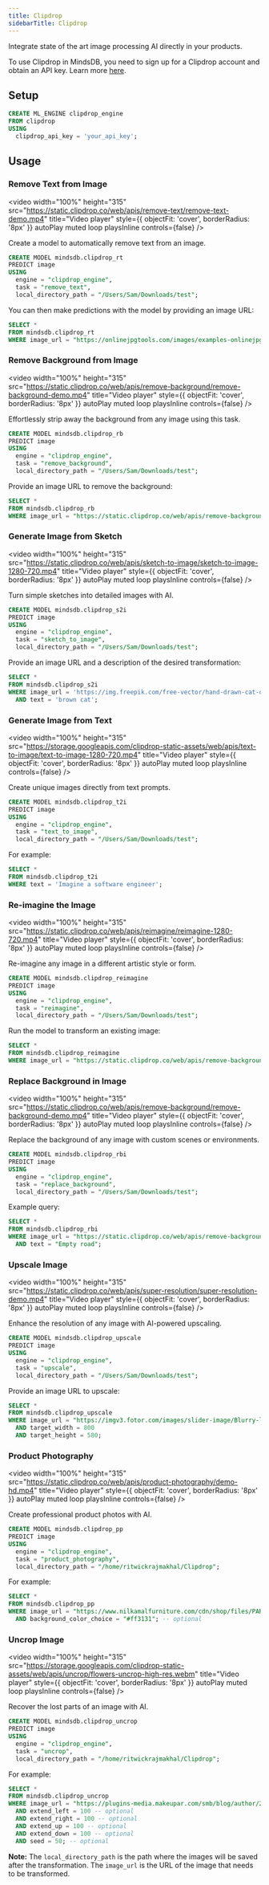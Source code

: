 ```yaml
---
title: Clipdrop
sidebarTitle: Clipdrop
---
```


Integrate state of the art image processing AI directly in your products.

<Info>

To use Clipdrop in MindsDB, you need to sign up for a Clipdrop account and obtain an API key. Learn more [here](https://clipdrop.co/apis).

</Info>

## Setup

```sql
CREATE ML_ENGINE clipdrop_engine
FROM clipdrop
USING
  clipdrop_api_key = 'your_api_key';
```

## Usage

### Remove Text from Image

<video
  width="100%" 
  height="315"
  src="https://static.clipdrop.co/web/apis/remove-text/remove-text-demo.mp4"
  title="Video player"
  style={{ objectFit: 'cover', borderRadius: '8px' }}
  autoPlay
  muted
  loop
  playsInline
  controls={false}
/>

Create a model to automatically remove text from an image.

```sql
CREATE MODEL mindsdb.clipdrop_rt
PREDICT image
USING
  engine = "clipdrop_engine",
  task = "remove_text",
  local_directory_path = "/Users/Sam/Downloads/test";
```

You can then make predictions with the model by providing an image URL:

```sql
SELECT *
FROM mindsdb.clipdrop_rt
WHERE image_url = "https://onlinejpgtools.com/images/examples-onlinejpgtools/calm-body-of-water-with-quote.jpg";
```

### Remove Background from Image

<video
  width="100%" 
  height="315"
  src="https://static.clipdrop.co/web/apis/remove-background/remove-background-demo.mp4"
  title="Video player"
  style={{ objectFit: 'cover', borderRadius: '8px' }}
  autoPlay
  muted
  loop
  playsInline
  controls={false}
/>

Effortlessly strip away the background from any image using this task.

```sql
CREATE MODEL mindsdb.clipdrop_rb
PREDICT image
USING
  engine = "clipdrop_engine",
  task = "remove_background",
  local_directory_path = "/Users/Sam/Downloads/test";
```

Provide an image URL to remove the background:

```sql
SELECT *
FROM mindsdb.clipdrop_rb
WHERE image_url = "https://static.clipdrop.co/web/apis/remove-background/input.jpg";
```

### Generate Image from Sketch

<video
  width="100%" 
  height="315"
  src="https://static.clipdrop.co/web/apis/sketch-to-image/sketch-to-image-1280-720.mp4"
  title="Video player"
  style={{ objectFit: 'cover', borderRadius: '8px' }}
  autoPlay
  muted
  loop
  playsInline
  controls={false}
/>

Turn simple sketches into detailed images with AI.

```sql
CREATE MODEL mindsdb.clipdrop_s2i
PREDICT image
USING
  engine = "clipdrop_engine",
  task = "sketch_to_image",
  local_directory_path = "/Users/Sam/Downloads/test";
```

Provide an image URL and a description of the desired transformation:

```sql
SELECT *
FROM mindsdb.clipdrop_s2i
WHERE image_url = 'https://img.freepik.com/free-vector/hand-drawn-cat-outline-illustration_23-2149266368.jpg'
  AND text = 'brown cat';
```

### Generate Image from Text

<video
  width="100%" 
  height="315"
  src="https://storage.googleapis.com/clipdrop-static-assets/web/apis/text-to-image/text-to-image-1280-720.mp4"
  title="Video player"
  style={{ objectFit: 'cover', borderRadius: '8px' }}
  autoPlay
  muted
  loop
  playsInline
  controls={false}
/>

Create unique images directly from text prompts.

```sql
CREATE MODEL mindsdb.clipdrop_t2i
PREDICT image
USING
  engine = "clipdrop_engine",
  task = "text_to_image",
  local_directory_path = "/Users/Sam/Downloads/test";
```

For example:

```sql
SELECT *
FROM mindsdb.clipdrop_t2i
WHERE text = 'Imagine a software engineer';
```

### Re-imagine the Image

<video
  width="100%" 
  height="315"
  src="https://static.clipdrop.co/web/apis/reimagine/reimagine-1280-720.mp4"
  title="Video player"
  style={{ objectFit: 'cover', borderRadius: '8px' }}
  autoPlay
  muted
  loop
  playsInline
  controls={false}
/>

Re-imagine any image in a different artistic style or form.

```sql
CREATE MODEL mindsdb.clipdrop_reimagine
PREDICT image
USING
  engine = "clipdrop_engine",
  task = "reimagine",
  local_directory_path = "/Users/Sam/Downloads/test";
```

Run the model to transform an existing image:

```sql
SELECT *
FROM mindsdb.clipdrop_reimagine
WHERE image_url = "https://static.clipdrop.co/web/apis/remove-background/input.jpg";
```

### Replace Background in Image

<video
  width="100%" 
  height="315"
  src="https://static.clipdrop.co/web/apis/remove-background/remove-background-demo.mp4"
  title="Video player"
  style={{ objectFit: 'cover', borderRadius: '8px' }}
  autoPlay
  muted
  loop
  playsInline
  controls={false}
/>

Replace the background of any image with custom scenes or environments.

```sql
CREATE MODEL mindsdb.clipdrop_rbi
PREDICT image
USING
  engine = "clipdrop_engine",
  task = "replace_background",
  local_directory_path = "/Users/Sam/Downloads/test";
```

Example query:

```sql
SELECT *
FROM mindsdb.clipdrop_rbi
WHERE image_url = "https://static.clipdrop.co/web/apis/remove-background/input.jpg"
  AND text = "Empty road";
```

### Upscale Image

<video
  width="100%" 
  height="315"
  src="https://static.clipdrop.co/web/apis/super-resolution/super-resolution-demo.mp4"
  title="Video player"
  style={{ objectFit: 'cover', borderRadius: '8px' }}
  autoPlay
  muted
  loop
  playsInline
  controls={false}
/>

Enhance the resolution of any image with AI-powered upscaling.

```sql
CREATE MODEL mindsdb.clipdrop_upscale
PREDICT image
USING
  engine = "clipdrop_engine",
  task = "upscale",
  local_directory_path = "/Users/Sam/Downloads/test";
```

Provide an image URL to upscale:

```sql
SELECT *
FROM mindsdb.clipdrop_upscale
WHERE image_url = "https://imgv3.fotor.com/images/slider-image/Blurry-low-quality-female-portrait-picture.jpg"
  AND target_width = 800
  AND target_height = 580;
```

### Product Photography

<video
  width="100%" 
  height="315"
  src="https://static.clipdrop.co/web/apis/product-photography/demo-hd.mp4"
  title="Video player"
  style={{ objectFit: 'cover', borderRadius: '8px' }}
  autoPlay
  muted
  loop
  playsInline
  controls={false}
/>

Create professional product photos with AI.

```sql
CREATE MODEL mindsdb.clipdrop_pp
PREDICT image
USING
  engine = "clipdrop_engine",
  task = "product_photography",
  local_directory_path = "/home/ritwickrajmakhal/Clipdrop";
```

For example:

```sql
SELECT *
FROM mindsdb.clipdrop_pp
WHERE image_url = "https://www.nilkamalfurniture.com/cdn/shop/files/PARDSRDB_SRB_IVR_600x.jpg"
  AND background_color_choice = "#ff3131"; -- optional
```

### Uncrop Image

<video
  width="100%" 
  height="315"
  src="https://storage.googleapis.com/clipdrop-static-assets/web/apis/uncrop/flowers-uncrop-high-res.webm"
  title="Video player"
  style={{ objectFit: 'cover', borderRadius: '8px' }}
  autoPlay
  muted
  loop
  playsInline
  controls={false}
/>

Recover the lost parts of an image with AI.

```sql
CREATE MODEL mindsdb.clipdrop_uncrop
PREDICT image
USING
  engine = "clipdrop_engine",
  task = "uncrop",
  local_directory_path = "/home/ritwickrajmakhal/Clipdrop";
```

For example:

```sql
SELECT *
FROM mindsdb.clipdrop_uncrop
WHERE image_url = "https://plugins-media.makeupar.com/smb/blog/author/2024-03-22/7777c9dc-8acf-4a5a-8580-6f8716f31b20.png"
  AND extend_left = 100 -- optional
  AND extend_right = 100 -- optional
  AND extend_up = 100 -- optional
  AND extend_down = 100 -- optional
  AND seed = 50; -- optional
```

<Note>

**Note:** The `local_directory_path` is the path where the images will be saved after the transformation. The `image_url` is the URL of the image that needs to be transformed.

</Note>